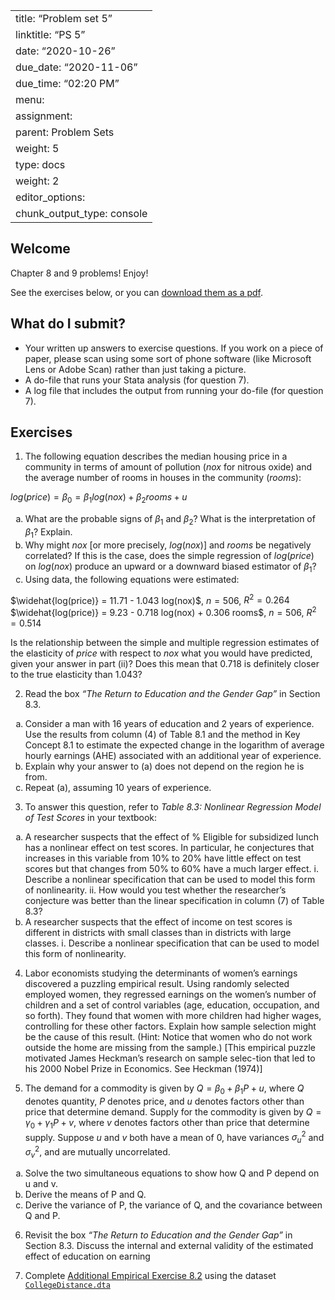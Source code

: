 
---
title: "Problem set 5"
linktitle: "PS 5"
date: "2020-10-26"
due_date: "2020-11-06"
due_time: "02:20 PM"
menu:
  assignment:
    parent: Problem Sets
    weight: 5
type: docs
weight: 2
editor_options: 
  chunk_output_type: console
---

## Welcome 

Chapter 8 and 9  problems! Enjoy! 

See the exercises below, or you can [download them as a pdf](../05-ps.pdf). 

## What do I submit?

   -  Your written up answers to exercise questions. If you work on a piece of paper, please scan using some sort of phone software (like Microsoft Lens or Adobe Scan) rather than just taking a picture.
   -  A do-file that runs your Stata analysis (for question 7).
  -   A log file that includes the output from running your do-file (for question 7).


## Exercises

<!-- Wooldrdge 3.9 -->

1. The following equation describes the median housing price in a community in terms of amount of pollution ($nox$ for nitrous oxide) and the average number of rooms in houses in the community ($rooms$): 

$log(price) = \beta_0 = \beta_1log(nox) + \beta_2rooms + u$ 

  a. What are the probable signs of $\beta_1$ and $\beta_2$? What is the interpretation of $\beta_1$? Explain. 
  b. Why might $nox$ [or more precisely, $log(nox)$] and $rooms$ be negatively correlated? If this is the case, does the simple regression of $log(price)$ on $log(nox)$ produce an upward or a downward biased estimator of $\beta_1$?
  c. Using data, the following equations were estimated: 
  
  $\widehat{log(price)} = 11.71 - 1.043 log(nox)$, $n = 506$, $R^2 = 0.264$
  $\widehat{log(price)} = 9.23 - 0.718 log(nox) + 0.306 rooms$, $n = 506$, $R^2 = 0.514$
  
  Is the relationship between the simple and multiple regression estimates of the elasticity of $price$ with respect to $nox$ what you would have predicted, given your answer in part (ii)? Does this mean that 0.718 is definitely closer to the true elasticity than 1.043?



<!-- Stock and watson 8.4  -->

2. Read the box *“The Return to Education and the Gender Gap”* in Section 8.3. 

  a. Consider a man with 16 years of education and 2 years of experience. Use the results from column (4) of Table 8.1 and the method in Key Concept 8.1 to estimate the expected change in the logarithm of average hourly earnings (AHE) associated with an additional year of experience. 
  b. Explain why your answer to (a) does not depend on the region he is from. 
  c. Repeat (a), assuming 10 years of experience.

<!-- % Stock and Watson 8.6 -->


3. To answer this question, refer to *Table 8.3: Nonlinear Regression Model of Test Scores* in your textbook: 
  a. A researcher suspects that the effect of % Eligible for subsidized lunch has a nonlinear effect on test scores. In particular, he conjectures that increases in this variable from 10% to 20% have little effect on test scores but that changes from 50% to 60% have a much larger effect. 
    i. Describe a nonlinear specification that can be used to model this form of nonlinearity. 
    ii. How would you test whether the researcher’s conjecture was better than the linear specification in column (7) of Table 8.3?
  b. A researcher suspects that the effect of income on test scores is different in districts with small classes than in districts with large classes. 
    i. Describe a nonlinear specification that can be used to model this form of nonlinearity. 


<!-- <!-- Stock and Watson 9.2 --> 
<!-- Consider the one-variable regression model $Y_i = \beta_0 = \beta_1 x_i + u_i$ and suppose it satisfies the least squares assumptions in Key Concept 4.3. Suppose $Y_i$ is measured with error, so the data are $\widetilde{Y_i} = Y_i + w_i$, where $w_i$ is the measurement error, which is i.i.d. and independent of $Y_i$ and $X_i$. Consider the population regression $Y$ using the mismeasured dependent variable, $\widetilde{Y}$. -->
<!--   a.  Show that $v_i = u_i + w_i$ -->
<!--   b. Show that the regression $\widetilde{Y_i} = \beta_0 + \beta_1X_i + v_i$ satisfies the least squares assumptions in Key Concept 4.3. Assume that $w_i$ is independent of $Y_j$ and $X_j$ for all values of $i$ and $j$ and has a finite fourth moment. -->
<!--   c. Can confidence intervals be constructed in the usual way?  -->
<!--   d. Evaluate these statements: “Measurement error in the X’s is a serious problem. Measurement error in Y is not.” -->


<!-- 9.3, 9.5, 9.6, 9.10 (odd-numbered answers are online, but think through them carefully!) -->

<!-- 2. Additional empirical exercise 9.1, -->


 <!-- Stock and Watson 9.3 --> 
 
4.  Labor economists studying the determinants of women’s earnings discovered a puzzling empirical result. Using randomly selected employed women, they regressed earnings on the women’s number of children and a set of control variables (age, education, occupation, and so forth). They found that women with more children had higher wages, controlling for these other factors. Explain how sample selection might be the cause of this result. (Hint: Notice that women who do not work outside the home are missing from the sample.) [This empirical puzzle motivated James Heckman’s research on sample selec-tion that led to his 2000 Nobel Prize in Economics. See Heckman (1974)]
 
 
 
<!-- <!-- Stock and Watson 9.5 --> 

5. The demand for a commodity is given by $Q = \beta_0 + \beta_1 P + u$, where $Q$ denotes quantity, $P$ denotes price, and $u$ denotes factors other than price that determine demand. Supply for the commodity is given by $Q = \gamma_0 + \gamma_1P + v$, where $v$ denotes factors other than price that determine supply. Suppose $u$ and $v$ both have a mean of 0, have variances $\sigma^2_u$ and $\sigma^2_v$, and are mutually uncorrelated. 
a. Solve the two simultaneous equations to show how Q and P depend on u and v. 
b. Derive the means of P and Q. 
c. Derive the variance of P, the variance of Q, and the covariance between Q and P. 
<!-- d. A random sample of observations of $(Q_i, P_i)$ is collected, and $Q_i$ is regressed on $P_i$. (That is, $Q_i$ is the dependent variable, and $P_i$ is the independent variable) Suppose the sample is very large.  -->
<!--   i. Use your answers to (b) and (c) to derive values of the regression coefficients. [Hint: Use Equations (4.7) and (4.8).]  -->
<!--   ii. A researcher uses the slope of this regression as an estimate of the slope of the demand function ($\beta_1$). Is the estimated slope too large or too small? (Remember, demand curves slope down and supply curves slope up!) -->


<!-- <!-- <!-- Stock and Watson 9.6 -->  

<!-- 4.  Suppose that $n = 100$ i.i.d. observations for $Y_i$, $X_i$ yield the following regres-sion results: -->

<!-- $\widehat{Y} = 32.1 + 66.8X$, $SER = 15.1$, $R^2 = 0.81$., where $\widehat{SE(\beta_0)} =  115.12$ and $\widehat{SE(\beta_1)}= 112.22$ -->

<!-- Another researcher is interested in the same regression, but he makes an error when he enters the data into his regression program: He enters each observation twice, so he has 200 observations (with observation 1 entered twice, observation 2 entered twice, and so forth). -->

<!--   a. Using these 200 observations, what results will be produced by his regression program? (Hint: Write the “incorrect” values of the sample means, variances, and covariances of Y and X as functions of the “correct” values. Use these to determine the regression statistics.) -->

<!--   $\widehat{Y} =$ ____ + ____ $X$, $SER = $____, $R^2 =$ ____,  -->

<!--   $\widehat{SE(\beta_0)}$ =  ______ and $\widehat{SE(\beta_1)}$= ______ -->

<!--   b. Which (if any) of the internal validity conditions are violated? -->

<!-- Stock and Watson 9.10  -->

6.  Revisit the box *“The Return to Education and the Gender Gap”* in Section 8.3. Discuss the internal and external validity of the estimated effect of education on earning



7. Complete [Additional Empirical Exercise 8.2](https://www.princeton.edu/~mwatson/Stock-Watson_3u/Students/AEE/Stock_Watson_3U_AEE_8_2.pdf) using the dataset [`CollegeDistance.dta`](https://www.princeton.edu/~mwatson/Stock-Watson_3u/Students/EE_Datasets/CollegeDistance.dta)

